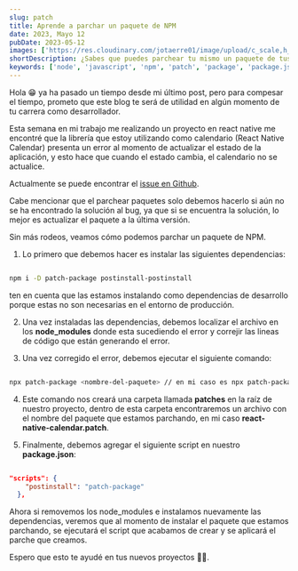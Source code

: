 ```yaml
---
slug: patch
title: Aprende a parchar un paquete de NPM
date: 2023, Mayo 12
pubDate: 2023-05-12
images: ['https://res.cloudinary.com/jotaerre01/image/upload/c_scale,h_454,w_655/v1683923029/box8gpeuoqvncvny7eze.webp']
shortDescription: ¿Sabes que puedes parchear tu mismo un paquete de tus node_modules? En este post te enseñaré como hacerlo
keywords: ['node', 'javascript', 'npm', 'patch', 'package', 'package.json']
---
```


Hola 😁 ya ha pasado un tiempo desde mi último post, pero para compesar el tiempo, prometo que este blog te será de utilidad en algún momento de tu carrera como desarrollador.

Esta semana en mi trabajo me realizando un proyecto en react native me encontré que la librería que estoy utilizando como calendario (React Native Calendar) presenta un error al momento de actualizar el estado de la aplicación, y esto hace que cuando el estado cambia, el calendario no se actualice.

Actualmente se puede encontrar el [issue en Github]('https://github.com/wix/react-native-calendars/issues/1589' 'link').

Cabe mencionar que el parchear paquetes solo debemos hacerlo si aún no se ha encontrado la solución al bug, ya que si se encuentra la solución, lo mejor es actualizar el paquete a la última versión.

Sin más rodeos, veamos cómo podemos parchar un paquete de NPM.

1. Lo primero que debemos hacer es instalar las siguientes dependencias:

```zsh

npm i -D patch-package postinstall-postinstall
```
ten en cuenta que las estamos instalando como dependencias de desarrollo porque estas no son necesarias en el entorno de producción.


2. Una vez instaladas las dependencias, debemos localizar el archivo en los **node_modules** donde esta sucediendo el error y correjir las lineas de código que están generando el error.

3. Una vez corregido el error, debemos ejecutar el siguiente comando:

```zsh

npx patch-package <nombre-del-paquete> // en mi caso es npx patch-package react-native-calendar
```

4. Este comando nos creará una carpeta llamada **patches** en la raíz de nuestro proyecto, dentro de esta carpeta encontraremos un archivo con el nombre del paquete que estamos parchando, en mi caso **react-native-calendar.patch**.

5. Finalmente, debemos agregar el siguiente script en nuestro **package.json**:

```json

"scripts": {
    "postinstall": "patch-package"
  },
```

Ahora si removemos los node_modules e instalamos nuevamente las dependencias, veremos que al momento de instalar el paquete que estamos parchando, se ejecutará el script que acabamos de crear y se aplicará el parche que creamos.

Espero que esto te ayudé en tus nuevos proyectos 🧑‍💻.
